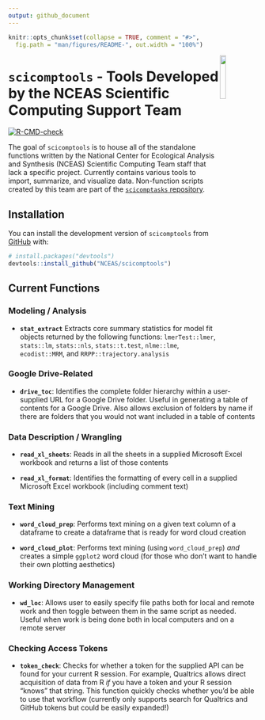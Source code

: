 ```yaml
---
output: github_document
---
```


<!-- README.md is generated from README.Rmd. Please edit that file -->

```r
knitr::opts_chunk$set(collapse = TRUE, comment = "#>",
  fig.path = "man/figures/README-", out.width = "100%")
```

<img src = "man/figures/scicomptools_hex.png" align = "right" width = "15%"/>

# `scicomptools` - Tools Developed by the NCEAS Scientific Computing Support Team

<!-- badges: start -->
[![R-CMD-check](https://github.com/NCEAS/scicomptools/actions/workflows/R-CMD-check.yaml/badge.svg)](https://github.com/NCEAS/scicomptools/actions/workflows/R-CMD-check.yaml)
<!-- badges: end -->

The goal of `scicomptools` is to house all of the standalone functions written by the National Center for Ecological Analysis and Synthesis (NCEAS) Scientific Computing Team staff that lack a specific project. Currently contains various tools to import, summarize, and visualize data. Non-function scripts created by this team are part of the [`scicomptasks` repository](https://github.com/NCEAS/scicomptasks#readme).

## Installation

You can install the development version of `scicomptools` from [GitHub](https://github.com/) with:

``` r
# install.packages("devtools")
devtools::install_github("NCEAS/scicomptools")
```

## Current Functions

### Modeling / Analysis

- **`stat_extract`** Extracts core summary statistics for model fit objects returned by the following functions: `lmerTest::lmer`, `stats::lm`, `stats::nls`, `stats::t.test`, `nlme::lme`, `ecodist::MRM`, and `RRPP::trajectory.analysis`

### Google Drive-Related

- **`drive_toc`**: Identifies the complete folder hierarchy within a user-supplied URL for a Google Drive folder. Useful in generating a table of contents for a Google Drive. Also allows exclusion of folders by name if there are folders that you would not want included in a table of contents

### Data Description / Wrangling

- **`read_xl_sheets`**: Reads in all the sheets in a supplied Microsoft Excel workbook and returns a list of those contents

- **`read_xl_format`**: Identifies the formatting of every cell in a supplied Microsoft Excel workbook (including comment text)

### Text Mining

- **`word_cloud_prep`**: Performs text mining on a given text column of a dataframe to create a dataframe that is ready for word cloud creation

- **`word_cloud_plot`**: Performs text mining (using `word_cloud_prep`) *and* creates a simple `ggplot2` word cloud (for those who don't want to handle their own plotting aesthetics)

### Working Directory Management

- **`wd_loc`**: Allows user to easily specify file paths both for local and remote work and then toggle between them in the same script as needed. Useful when work is being done both in local computers and on a remote server 

### Checking Access Tokens

- **`token_check`**: Checks for whether a token for the supplied API can be found for your current R session. For example, Qualtrics allows direct acquisition of data from R *if* you have a token and your R session "knows" that string. This function quickly checks whether you'd be able to use that workflow (currently only supports search for Qualtrics and GitHub tokens but could be easily expanded!)
